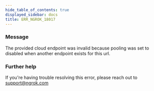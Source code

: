 ```yaml
---
hide_table_of_contents: true
displayed_sidebar: docs
title: ERR_NGROK_18017
---
```




### Message

The provided cloud endpoint was invalid because pooling was set to disabled when another endpoint exists for this url.

<ErrorDetails error="err_ngrok_18017" />

### Further help

If you're having trouble resolving this error, please reach out to [support@ngrok.com](mailto:support@ngrok.com?subject=Help%20with%20ERR_NGROK_18017)
